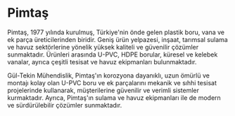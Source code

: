 # Pimtaş

Pimtaş, 1977 yılında kurulmuş, Türkiye'nin önde gelen plastik boru, vana ve ek parça üreticilerinden biridir. Geniş ürün yelpazesi, inşaat, tarımsal sulama ve havuz sektörlerine yönelik yüksek kaliteli ve güvenilir çözümler sunmaktadır. Ürünleri arasında U-PVC, HDPE borular, küresel ve kelebek vanalar, ayrıca çeşitli tesisat ve havuz ekipmanları bulunmaktadır.

Gül-Tekin Mühendislik, Pimtaş'ın korozyona dayanıklı, uzun ömürlü ve montajı kolay olan U-PVC boru ve ek parçalarını mekanik ve sıhhi tesisat projelerinde kullanarak, müşterilerine güvenilir ve verimli sistemler kurmaktadır. Ayrıca, Pimtaş'ın sulama ve havuz ekipmanları ile de modern ve sürdürülebilir çözümler sunmaktadır.
